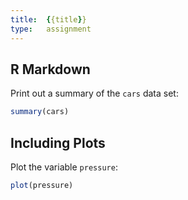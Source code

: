 ```yaml
---
title:  {{title}}
type:   assignment
---
```


## R Markdown

Print out a summary of the `cars` data set:

```r
summary(cars)
```

## Including Plots

Plot the variable `pressure`:

```r
plot(pressure)
```

